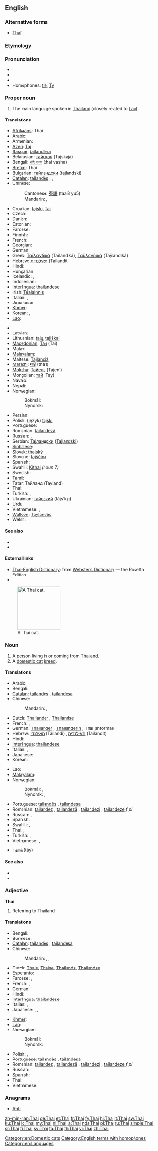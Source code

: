 {{interwiktionary|code=th}}
{{also|thai|thaï|Thaï}}
==English==
{{wikipedia}}

===Alternative forms===
* {{sense|cat}} [[Thaï]]

===Etymology===
{{etyl|th}} {{term|ไทย|lang=th|tr=thai}}

===Pronunciation===
* {{IPA|/taɪ/}}
* {{audio|en-us-Thai.ogg|Audio (US)}}
* {{rhymes|aɪ}}
* Homophones: [[tie]], [[Ty]]

===Proper noun===
{{en-proper noun}}

# The main language spoken in [[Thailand]] (closely related to [[Lao]]).

====Translations====
{{trans-top|language}}
* [[Afrikaans]]: Thai
* Arabic: {{t-|ar|تايلاندي|tr=tailándi}}
* Armenian: {{t-|hy|թաի|tr=t’ai}}
* [[Azeri]]: [[Тај]]
* [[Basque]]: [[tailandiera]]
* Belarusian: [[тайская]] (Tájskaja) {{f}}
* Bengali: [[থাই ভাষা]] (thai vasha)
* [[Breton]]: Thai
* Bulgarian: [[тайландски]] (tajlandski)
* [[Catalan]]: [[tailandès]] {{m}}, {{t|ca|thai|m}}, {{t|ca|tai|m}}
* Chinese:
*: Cantonese: [[泰語]] (taai3 yu5)
*: Mandarin: {{t|cmn|泰語|sc=Hani}}, {{t|cmn|泰语|tr=Tàiyǔ|sc=Hani}}
* Croatian: [[tajski]], [[Tai]]
* Czech: {{t-|cs|thajština|f}}
* Danish: {{t|da|thailandsk}}
* Estonian: {{t-|et|Tai}}
* Faroese: {{t-|fo|tai|xs=Faroese}}
* Finnish: {{t+|fi|thai}}
* French: {{t+|fr|thaï|m}}
* Georgian: {{t-|ka|ტაიური|tr=taiuri|sc=Geor|xs=Georgian}}
* German: {{t+|de|Thailändisch|n}}
* Greek: [[Ταϊλανδικά]] (Taïlandiká), [[Ταϋλανδικά]] (Taÿlandiká) {{n|p}}
* Hebrew: [[תאילנדית]] (Tailandít) {{f}}
* Hindi: {{t+|hi|थाई|tr=thā'ī|xs=Hindi}}
* Hungarian: {{t-|hu|thai}}
* Icelandic: {{t|is|Tai-má}}, {{t|is|Tælenska}}
* Indonesian: {{t-|id|Thai|xs=Indonesian}}
* [[Interlingua]]: [[thailandese]]
* Irish: [[Téalainnis]]
* Italian: {{t+|it|tailandese|m}}, {{t|it|thailandese|m}}
* Japanese: {{t+|ja|タイ語|tr=Tai-go}}
* [[Khmer]]: {{t|km|ភាសាថៃ|tr=pʰiesaa tai|sc=Khmr}}
* Korean: {{t|ko|타일랜드어|tr=Tailaendeu-eo|sc=Hang}}, {{t|ko|타이어|tr=Tai-eo|sc=Hang}}
* [[Lao]]: {{t|lo|ພາສາໄທ|tr=phaa-saa thai|sc=Laoo}}
{{trans-mid}}
* {{trreq|la}}
* Latvian: {{t-|lv|Tai|xs=Latvian}}
* Lithuanian: [[tajų]], [[tajiškai]]
* [[Macedonian]]: [[Таи]] (Tai)
* Malay: {{t|ms|bahasa Siam}}
* [[Malayalam]]: {{t|ml|തായ്|tr=tāy|sc=Mlym}}
* Maltese: [[Tajlandiż]]
* [[Marathi]]: [[थाई]] (thā'ī)
* [[Moksha]]: [[Тайень]] (Tajen’)
* Mongolian: [[тай]] (Tay)
* Navajo: {{tø|nv|Tʼáí bizaad}}
* Nepali: {{t-|ne|थाई|sc=Deva|xs=Nepali|tr=thā'ī}}
* Norwegian:
*: Bokmål: {{t|nb|thai|m}}
*: Nynorsk: {{t|nn|thai|m}}
* Persian: {{t|fa|تایلندی|tr=tailandi|xs=Persian}}
* Polish: (język) [[tajski]] {{m}}
* Portuguese: {{t+|pt|tailandês|m}}
* Romanian: [[tailandeză]] {{f}}
* Russian: {{t|ru|тайский язык|m|tr=tájskij jazýk}}, {{t+|ru|тайский|m|tr=tájskij}}
* Serbian: [[Тајландски]] ([[Tajlandski]])
* [[Sinhalese]]: {{t|si|තායි|sc=Sinh|xs=Sinhalese}}
* Slovak: [[thajský]]
* Slovene: [[tajščina]]
* Spanish: {{t+|es|tailandés|m}}
* Swahili: [[Kithai]] ''(noun 7)''
* Swedish: {{t+|sv|thailändska}}
* [[Tamil]]: {{t|ta|தாய்|tr=tāy|sc=Taml}}
* [[Tatar]]: [[Тайланд]] (Tayland)
* Thai: {{t+|th|ภาษาไทย|tr=paasăa tai}}
* Turkish: {{t+|tr|Tayca}}, {{t-|tr|Taylandca}}
* Ukrainian: [[тайський]] (tájs’kyj)
* Urdu: {{t|ur|تهائی|tr=thā'ī|xs=Urdu}}
* Vietnamese: {{t|vi|tiếng Thái Lan|xs=Vietnamese}}, {{t+|vi|tiếng Thái|xs=Vietnamese}}
* [[Walloon]]: [[Taylandès]]
* Welsh: {{t-|cy|Tai|xs=Welsh}}
{{trans-bottom}}

====See also====
* {{langcat}}
* {{langlist}}

====External links====
* [http://www.websters-online-dictionary.org/definition/Thai-english/ Thai–English Dictionary]: from [http://www.websters-online-dictionary.org/ Webster’s Dictionary] — the Rosetta Edition.
* {{ISO 639|link=Ethnologue|1code=th|code=tha}}
[[File:Niobe050905-Siamese Cat.jpeg|thumb|right|140px|A Thai cat.]]

===Noun===
{{en-noun|pl=Thai|pl2=Thais}}

# A person living in or coming from [[Thailand]].
# A [[domestic cat]] [[breed]].

====Translations====
{{trans-top|person}}
* Arabic: {{t-|ar|تايلاندي|tr=tailándi}}
* Bengali: {{t|bn|থাই।|tr=thai|sc=Beng}}
* [[Catalan]]: [[tailandès]] {{m}}, [[tailandesa]] {{f}}
* Chinese:
*: Mandarin: {{t|cmn|泰國人|sc=Hani}}, {{t|cmn|泰国人|tr=Tàiguórén|sc=Hani}}
* Dutch: [[Thailander]] {{m}}, [[Thailandse]] {{f}}
* French: {{t+|fr|Thaïlandais|m}}, {{t+|fr|Thaïlandaise|f}}
* German: [[Thailänder]] {{m}}, [[Thailänderin]] {{f}}, Thai {{m|f}} (informal)
* Hebrew: [[תאילנדי]] (Tailandi) {{m}}, [[תאילנדית]] (Tailandit) {{f}}
* Hindi: {{t|hi|थाई|tr=thā'ī|sc=Deva}}
* [[Interlingua]]: [[thailandese]]
* Italian: {{t+|it|tailandese}}, {{t-|it|tailandesi|p}}
* Japanese: {{t-|ja|タイ人|tr=Tai-jin}}
* Korean: {{t|ko|타이 사람|tr=Tai saram|sc=Hang}}
{{trans-mid}}
* Lao: {{t|lo|ຄົນໄທ|tr=khon thai|sc=Laoo}}
* [[Malayalam]]: {{t|ml|തായ് ജനത|tr=tāy janata|sc=Mlym}}
* Norwegian:
*: Bokmål: {{t|nb|thailender|m}}, {{t|nb|thailending|m}}
*: Nynorsk: {{t|nn|thailendar|m}}, {{t|nn|thailending|m}}
* Portuguese: [[tailandês]] {{m}}, [[tailandesa]] {{f}}
* Romanian: [[tailandez]] {{m}}, [[tailandeză]] {{f}}, [[tailandezi]] {{p}}, [[tailandeze]] ''f pl''
* Russian: {{t|ru|таец|m|tr=tájec}}, {{t|ru|тайка|f|tr=tájka}}
* Spanish: {{t+|es|tailandés|m}}
* Swahili: {{t+|sw|Mthai|s}}, {{t+|sw|Wathai|p}}
* Thai: {{t-|th|คนไทย|tr=kon tai}}, {{t-|th|ชาวไทย|tr=chaao tai}}
* Turkish: {{t|tr|Tay}}, {{t|tr|Taylandlı}}
* Vietnamese: {{t|vi|người Thái|xs=Vietnamese}}, {{t|vi|người Thái Lan|xs=Vietnamese}}
{{trans-bottom}}

{{checktrans-top}}
* {{ttbc|ta}}: [[தாய்]] (tāy)
{{trans-bottom}}

====See also====
* {{pedia|Thai Cat}}
* {{commonslite|Category:Thaï_cats}}

===Adjective===
'''Thai'''

# Referring to Thailand

====Translations====
{{trans-top|Referring to Thailand}}
* Bengali: {{t|bn|থাই|tr=thai|sc=Beng}}
* Burmese: {{t|my|ထိုင်း|sc=Mymr|xs=Burmese}}
* [[Catalan]]: [[tailandès]] {{m}}, [[tailandesa]] {{f}}
* Chinese:
*: Mandarin: {{t|zh|泰國|alt=泰國的|sc=Hani}}, {{t|zh|泰国|tr=Tàiguó de|alt=泰国的|sc=Hani}}, {{t|zh|泰|tr=Tài-|sc=Hani}}
* Dutch: [[Thais]], [[Thaise]], [[Thailands]], [[Thailandse]]
* Esperanto: {{t|eo|tajlanda}}
* Faroese: {{t|fo|tailendskur}}, {{t|fo|teilendskur}}
* French: {{t+|fr|thaïlandais|m}}, {{t+|fr|thaïlandaise|f}}
* German: {{t+|de|thailändisch}}
* Hindi: {{t|hi|थाई|tr=thā'ī|sc=Deva}}
* [[Interlingua]]: [[thailandese]]
* Italian: {{t+|it|tailandese}}, {{t-|it|tailandesi|p}}
* Japanese: {{t|ja|タイ|tr=Tai-no|alt=タイの|sc=Jpan}}, {{t|ja|タイ|tr=Tai-|sc=Jpan}}, {{t|ja|泰|tr=たい, Tai-|sc=Jpan}}
{{trans-mid}}
* [[Khmer]]: {{t|km|ថៃ|tr=tai|sc=Khmr}}
* [[Lao]]: {{t|lo|ໄທ|tr=thai|sc=Laoo}}
* Norwegian:
*: Bokmål: {{t|nb|thailandsk}}
*: Nynorsk: {{t|nn|thailandsk}}
* Polish: {{t+|pl|tajlandzki|m}}, {{t-|pl|tajski|m}}
* Portuguese: [[tailandês]] {{m}}, [[tailandesa]] {{f}}
* Romanian: [[tailandez]] {{m}}, [[tailandeză]] {{f}}, [[tailandezi]] {{p}}, [[tailandeze]] ''f pl''
* Russian: {{t+|ru|тайский|m|tr=tájskij}}
* Spanish: {{t+|es|tailandés|m}}
* Thai: {{t|th|ไทย|tr=tai|sc=Thai}}
* Vietnamese: {{t-|vi|Thái|xs=Vietnamese}}
{{trans-bottom}}

===Anagrams===
* [[Ahti#English|Ahti]]

[[Category:en:Domestic cats]]
[[Category:English terms with homophones]]
[[Category:en:Languages]]

[[zh-min-nan:Thai]]
[[de:Thai]]
[[et:Thai]]
[[fr:Thai]]
[[fy:Thai]]
[[hi:Thai]]
[[it:Thai]]
[[sw:Thai]]
[[ku:Thai]]
[[lo:Thai]]
[[my:Thai]]
[[nl:Thai]]
[[ja:Thai]]
[[nds:Thai]]
[[pl:Thai]]
[[ru:Thai]]
[[simple:Thai]]
[[sr:Thai]]
[[fi:Thai]]
[[sv:Thai]]
[[ta:Thai]]
[[th:Thai]]
[[vi:Thai]]
[[zh:Thai]]